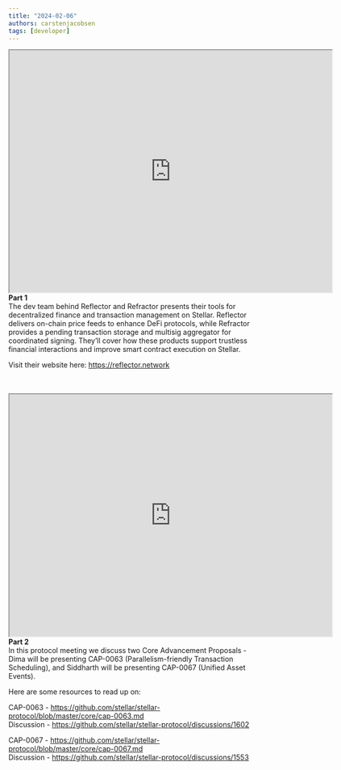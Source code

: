 ```yaml
---
title: "2024-02-06"
authors: carstenjacobsen
tags: [developer]
---
```


<iframe
  src="https://www.youtube.com/embed/QrLA66qU9N8?si=nqaBeJkxcZMlOBs6"
  width="640"
  height="480"
  allow="autoplay"
></iframe>
<br />
<b>Part 1</b>
<br />
The dev team behind Reflector and Refractor presents their tools for
decentralized finance and transaction management on Stellar. Reflector delivers
on-chain price feeds to enhance DeFi protocols, while Refractor provides a
pending transaction storage and multisig aggregator for coordinated signing.
They’ll cover how these products support trustless financial interactions and
improve smart contract execution on Stellar.

Visit their website here: https://reflector.network

<br />
<br />
<iframe
  src="https://www.youtube.com/embed/lzxv5ij6TLw?si=qpyEXOPe_XBAaFnk"
  width="640"
  height="480"
  allow="autoplay"
></iframe>
<br />
<b>Part 2</b>
<br />
In this protocol meeting we discuss two Core Advancement Proposals - Dima will
be presenting CAP-0063 (Parallelism-friendly Transaction Scheduling), and
Siddharth will be presenting CAP-0067 (Unified Asset Events).

Here are some resources to read up on:

CAP-0063 - https://github.com/stellar/stellar-protocol/blob/master/core/cap-0063.md<br /> Discussion - https://github.com/stellar/stellar-protocol/discussions/1602

CAP-0067 - https://github.com/stellar/stellar-protocol/blob/master/core/cap-0067.md<br /> Discussion - https://github.com/stellar/stellar-protocol/discussions/1553
